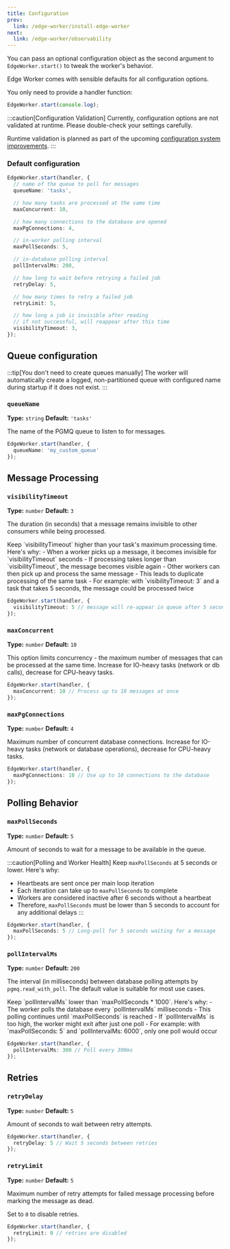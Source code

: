 ```yaml
---
title: Configuration
prev:
  link: /edge-worker/install-edge-worker
next:
  link: /edge-worker/observability
---
```



You can pass an optional configuration object as the second argument to `EdgeWorker.start()`
to tweak the worker's behavior.

<Aside title="Zero Configuration" type="tip">
Edge Worker comes with sensible defaults for all configuration options.

You only need to provide a handler function:

```ts
EdgeWorker.start(console.log);
```
</Aside>

:::caution[Configuration Validation]
Currently, configuration options are not validated at runtime. Please double-check your settings carefully.

Runtime validation is planned as part of the upcoming [configuration system improvements](/edge-worker/project-status#planned-architecture-improvements).
:::


### Default configuration

```typescript
EdgeWorker.start(handler, {
  // name of the queue to poll for messages
  queueName: 'tasks',

  // how many tasks are processed at the same time
  maxConcurrent: 10,

  // how many connections to the database are opened
  maxPgConnections: 4,

  // in-worker polling interval
  maxPollSeconds: 5,

  // in-database polling interval
  pollIntervalMs: 200,

  // how long to wait before retrying a failed job
  retryDelay: 5,

  // how many times to retry a failed job
  retryLimit: 5,

  // how long a job is invisible after reading
  // if not successful, will reappear after this time
  visibilityTimeout: 3,
});
```

## Queue configuration

:::tip[You don't need to create queues manually]
The worker will automatically create a logged, non-partitioned queue
with configured name during startup if it does not exist.
:::

### `queueName`
**Type:** `string`
**Default:** `'tasks'`

The name of the PGMQ queue to listen to for messages.

```ts
EdgeWorker.start(handler, {
  queueName: 'my_custom_queue'
});
```

## Message Processing

### `visibilityTimeout`
**Type:** `number`
**Default:** `3`

The duration (in seconds) that a message remains invisible to other consumers while being processed.

<Aside title="Message Visibility and Processing" type="caution">
Keep `visibilityTimeout` higher than your task's maximum processing time. Here's why:
- When a worker picks up a message, it becomes invisible for `visibilityTimeout` seconds
- If processing takes longer than `visibilityTimeout`, the message becomes visible again
- Other workers can then pick up and process the same message
- This leads to duplicate processing of the same task
- For example: with `visibilityTimeout: 3` and a task that takes 5 seconds, the message could be processed twice
</Aside>

```ts
EdgeWorker.start(handler, {
  visibilityTimeout: 5 // message will re-appear in queue after 5 seconds if not processed
});
```

### `maxConcurrent`
**Type:** `number`
**Default:** `10`

This option limits concurrency - the maximum number of messages that can be processed at the same time.
Increase for IO-heavy tasks (network or db calls), decrease for CPU-heavy tasks.

```ts
EdgeWorker.start(handler, {
  maxConcurrent: 10 // Process up to 10 messages at once
});
```

### `maxPgConnections`
**Type:** `number`
**Default:** `4`

Maximum number of concurrent database connections.
Increase for IO-heavy tasks (network or database operations), decrease for CPU-heavy tasks.

```ts
EdgeWorker.start(handler, {
  maxPgConnections: 10 // Use up to 10 connections to the database
});
```

## Polling Behavior

### `maxPollSeconds`
**Type:** `number`
**Default:** `5`

Amount of seconds to wait for a message to be available in the queue.

:::caution[Polling and Worker Health]
Keep `maxPollSeconds` at 5 seconds or lower. Here's why:
- Heartbeats are sent once per main loop iteration
- Each iteration can take up to `maxPollSeconds` to complete
- Workers are considered inactive after 6 seconds without a heartbeat
- Therefore, `maxPollSeconds` must be lower than 5 seconds to account for any additional delays
:::

```ts
EdgeWorker.start(handler, {
  maxPollSeconds: 5 // Long-poll for 5 seconds waiting for a message
});
```

### `pollIntervalMs`
**Type:** `number`
**Default:** `200`

The interval (in milliseconds) between database polling attempts by `pgmq.read_with_poll`.
The default value is suitable for most use cases.

<Aside type="caution" title="Polling Intervals">
Keep `pollIntervalMs` lower than `maxPollSeconds * 1000`. Here's why:
- The worker polls the database every `pollIntervalMs` milliseconds
- This polling continues until `maxPollSeconds` is reached
- If `pollIntervalMs` is too high, the worker might exit after just one poll
- For example: with `maxPollSeconds: 5` and `pollIntervalMs: 6000`, only one poll would occur
</Aside>


```ts
EdgeWorker.start(handler, {
  pollIntervalMs: 300 // Poll every 300ms
});
```

## Retries

### `retryDelay`
**Type:** `number`
**Default:** `5`

Amount of seconds to wait between retry attempts.

```ts
EdgeWorker.start(handler, {
  retryDelay: 5 // Wait 5 seconds between retries
});
```


### `retryLimit`
**Type:** `number`
**Default:** `5`

Maximum number of retry attempts for failed message processing before marking the message as dead.

Set to `0` to disable retries.

```ts
EdgeWorker.start(handler, {
  retryLimit: 0 // retries are disabled
});
```

